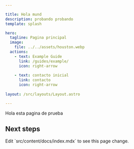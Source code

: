 ```yaml
---

title: Hola mund
description: probando probando
template: splash

hero:
  tagline: Pagina principal
  image:
    file: ../../assets/houston.webp
  actions:
    - text: Example Guide
      link: /guides/example/
      icon: right-arrow
  
    - text: contacto inicial
      link: contacto
      icon: right-arrow
      
layout: /src/layouts/Layout.astro

---
```


Hola esta pagina de prueba
   

 
## Next steps

<CardGrid stagger>
	<Card title="Update content" icon="pencil">
		Edit `src/content/docs/index.mdx` to see this page change.
	</Card>

</CardGrid>
